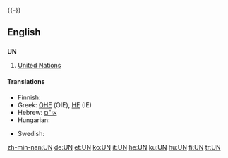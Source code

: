 {{see|un|un-|-un-|ün|ún}}
{{wikipedia | un (disambiguation)}}
{{-}}
==English==
==={{initialism}}===
'''UN'''
# [[United Nations]]

====Translations====
{{trans-top|United Nations}}
* Finnish: {{t+|fi|YK}}
* Greek: [[ΟΗΕ]] (OIE), [[ΗE]] (IE)
* Hebrew: [[:he:או"ם|או"ם]]
* Hungarian: {{t|hu|ENSZ}}
{{trans-mid}}
* Swedish: {{t-|sv|FN}}
{{trans-bottom}}

[[zh-min-nan:UN]]
[[de:UN]]
[[et:UN]]
[[ko:UN]]
[[it:UN]]
[[he:UN]]
[[ku:UN]]
[[hu:UN]]
[[fi:UN]]
[[tr:UN]]